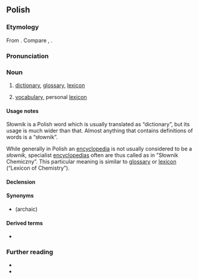 ==Polish==
{{wp|lang=pl}}

===Etymology===
From {{affix|pl|słowo|-nik}}. Compare {{cog|cs|slovník}}, {{cog|sk|slovník}}.

===Pronunciation===
{{pl-p|a=pl-słownik.ogg}}

===Noun===
{{pl-noun|m-in|dim=słowniczek}}

# [[dictionary]], [[glossary]], [[lexicon]]
#: {{ux|pl|Przy użyciu '''słownika''' sprawdzam definicję słów, których nie znam.|I use the '''dictionary''' to look up definitions of words I don't know.}}
# [[vocabulary]], personal [[lexicon]]
#: {{syn|pl|słownictwo|[[zasób]] [[słowny]]}}

====Usage notes====
Słownik is a Polish word which is usually translated as “dictionary”, but its usage is much wider than that. Almost anything that contains definitions of words is a “słownik”.

While generally in Polish an [[encyclopedia]] is not usually considered to be a ''słownik'',
specialist [[encyclopedia]]s often are thus called as in ”Słownik Chemiczny”. This particular meaning is similar to [[glossary]] or [[lexicon]] (“Lexicon of Chemistry”).

====Declension====
{{pl-decl-noun
|słownik|słowniki
|słownika|słowników
|słownikowi|słownikom
|słownik|słowniki
|słownikiem|słownikami
|słowniku|słownikach
|słowniku|słowniki
}}

====Synonyms====
* {{l|pl|dykcjonarz}} (archaic)

====Derived terms====
* {{l|pl|słownikowy}}

===Further reading===
* {{R:pl:WSJP}}
* {{R:PWN}}

{{c|pl|Reference works}}